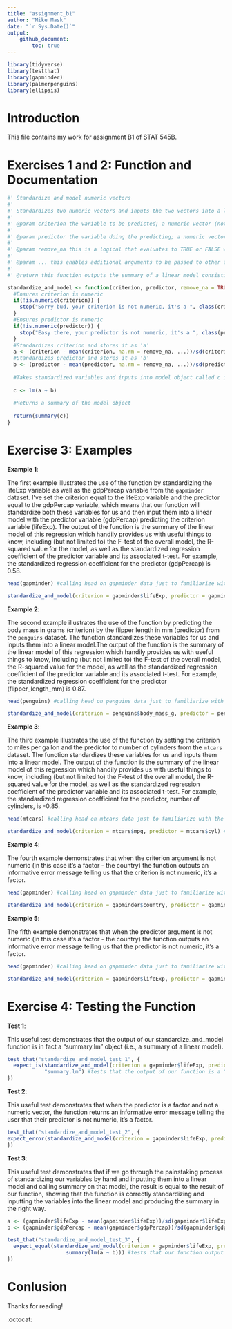 ```yaml
---
title: "assignment_b1"
author: "Mike Mask"
date: "`r Sys.Date()`"
output: 
    github_document:
        toc: true
---
```


```r
library(tidyverse)
library(testthat)
library(gapminder)
library(palmerpenguins)
library(ellipsis)
```

# Introduction

This file contains my work for assignment B1 of STAT 545B.

# Exercises 1 and 2: Function and Documentation

```r

#' Standardize and model numeric vectors
#' 
#' Standardizes two numeric vectors and inputs the two vectors into a linear model. Particularly useful for obtaining the standardized regression coefficient  of the predictor.
#' 
#' @param criterion the variable to be predicted; a numeric vector (note: I named this argument 'criterion' because it will be the criterion in the linear model that this function creates)
#' 
#' @param predictor the variable doing the predicting; a numeric vector (note: I named this argument 'predictor' because it will be the predictor in the linear model that this function creates)
#' 
#' @param remove_na this is a logical that evaluates to TRUE or FALSE which will indicate if you want NA values to be removed from the analysis (I used the name remove_na because when set to TRUE, NA values will be removed so the name of the argument is self-explanatory)
#' 
#' @param ... this enables additional arguments to be passed to other functions within the function (I used the name ... because that is standard practice for the ellipsis argument)
#' 
#' @return this function outputs the summary of a linear model consisting of standardized criterion and predictor variables. Note that the criterion variable will appear as 'a' and the predictor variable will appear as 'b' in the summary output. 

standardize_and_model <- function(criterion, predictor, remove_na = TRUE, ...) { #creates function
  #Ensures criterion is numeric
  if(!is.numeric(criterion)) {
    stop("Sorry bud, your criterion is not numeric, it's a ", class(criterion))
  }
  #Ensures predictor is numeric
  if(!is.numeric(predictor)) {
    stop("Easy there, your predictor is not numeric, it's a ", class(predictor))
  }
  #Standardizes criterion and stores it as 'a'
  a <- (criterion - mean(criterion, na.rm = remove_na, ...))/sd(criterion, na.rm = remove_na)
  #Standardizes predictor and stores it as 'b'
  b <- (predictor - mean(predictor, na.rm = remove_na, ...))/sd(predictor, na.rm = remove_na)
  
  #Takes standardized variables and inputs into model object called c in which standardized criterion is being predicted by standardized predictor
  
  c <- lm(a ~ b)
  
  #Returns a summary of the model object
  
  return(summary(c))
}

```

# Exercise 3: Examples

**Example 1**:

The first example illustrates the use of the function by standardizing the lifeExp variable as well as the gdpPercap variable from the `gapminder` dataset. I've set the criterion equal to the lifeExp variable and the predictor equal to the gdpPercap variable, which means that our function will standardize both these variables for us and then input them into a linear model with the predictor variable (gdpPercap) predicting the criterion variable (lifeExp). The output of the function is the summary of the linear model of this regression which handily provides us with useful things to know, including (but not limited to) the F-test of the overall model, the R-squared value for the model, as well as the standardized regression coefficient of the predictor variable and its associated t-test. For example, the standardized regression coefficient for the predictor (gdpPercap) is 0.58.

```r
head(gapminder) #calling head on gapminder data just to familiarize with the variables and overall data structure

standardize_and_model(criterion = gapminder$lifeExp, predictor = gapminder$gdpPercap) #using our new function, setting the criterion to lifeExp and predictor to gdpPercap to see if gdpPercap predicts lifeExp and obtain standardized regression coefficient etc
```

**Example 2**:

The second example illustrates the use of the function by predicting the body mass in grams (criterion) by the flipper length in mm (predictor) from the `penguins` dataset. The function standardizes these variables for us and inputs them into a linear model.The output of the function is the summary of the linear model of this regression which handily provides us with useful things to know, including (but not limited to) the F-test of the overall model, the R-squared value for the model, as well as the standardized regression coefficient of the predictor variable and its associated t-test. For example, the standardized regression coefficient for the predictor (flipper_length_mm) is 0.87.

```r
head(penguins) #calling head on penguins data just to familiarize with the variables and overall data structure

standardize_and_model(criterion = penguins$body_mass_g, predictor = penguins$flipper_length_mm) #using our new function by setting criterion to body_mass_g and predictor to flipper_length_mm to see if flipper length predicts body mass and obtain standardized regression coefficient etc

```

**Example 3**:

The third example illustrates the use of the function by setting the criterion to miles per gallon and the predictor to number of cylinders from the `mtcars` dataset. The function standardizes these variables for us and inputs them into a linear model. The output of the function is the summary of the linear model of this regression which handily provides us with useful things to know, including (but not limited to) the F-test of the overall model, the R-squared value for the model, as well as the standardized regression coefficient of the predictor variable and its associated t-test. For example, the standardized regression coefficient for the predictor, number of cylinders, is -0.85.

```r
head(mtcars) #calling head on mtcars data just to familiarize with the variables and overall data structure

standardize_and_model(criterion = mtcars$mpg, predictor = mtcars$cyl) #using our new function, setting criterion to mpg and predictor to cyl to see if number of cylinders predicts miles per gallon and obtain standardized regression coefficient etc
```

**Example 4**:

The fourth example demonstrates that when the criterion argument is not numeric (in this case it's a factor - the country) the function outputs an informative error message telling us that the criterion is not numeric, it's a factor.

```r
head(gapminder) #calling head on gapminder data just to familiarize with the variables and overall data structure

standardize_and_model(criterion = gapminder$country, predictor = gapminder$lifeExp) #using our new function setting criterion to country and predictor to lifeExp
```


**Example 5**:

The fifth example demonstrates that when the predictor argument is not numeric (in this case it's a factor - the country) the function outputs an informative error message telling us that the predictor is not numeric, it's a factor.

```r
head(gapminder) #calling head on gapminder data just to familiarize with the variables and overall data structure

standardize_and_model(criterion = gapminder$lifeExp, predictor = gapminder$country) #using our new function to predict lifeExp from country
```

# Exercise 4: Testing the Function

**Test 1**:

This useful test demonstrates that the output of our standardize_and_model function is in fact a "summary.lm" object (i.e., a summary of a linear model).

```r
test_that("standardize_and_model_test_1", {
  expect_is(standardize_and_model(criterion = gapminder$lifeExp, predictor = gapminder$gdpPercap),
            "summary.lm") #tests that the output of our function is a "summary.lm"; tests that what is on the left equals what is on the right
})
```

**Test 2**:

This useful test demonstrates that when the predictor is a factor and not a numeric vector, the function returns an informative error message telling the user that their predictor is not numeric, it's a factor.

```r
test_that("standardize_and_model_test_2", {
expect_error(standardize_and_model(criterion = gapminder$lifeExp, predictor = gapminder$country), "Easy there, your predictor is not numeric, it's a factor") #tests that when predictor is a factor the function reports an informative error message telling the user that the predictor is not numeric but is a factor
})
```

**Test 3**:

This useful test demonstrates that if we go through the painstaking process of standardizing our variables by hand and inputting them into a linear model and calling summary on that model, the result is equal to the result of our function, showing that the function is correctly standardizing and inputting the variables into the linear model and producing the summary in the right way.

```r
a <- (gapminder$lifeExp - mean(gapminder$lifeExp))/sd(gapminder$lifeExp) #standardizes lifeExp by hand
b <- (gapminder$gdpPercap - mean(gapminder$gdpPercap))/sd(gapminder$gdpPercap) #standardizes gdpPercap by hand

test_that("standardize_and_model_test_3", {
  expect_equal(standardize_and_model(criterion = gapminder$lifeExp, predictor = gapminder$gdpPercap),
                   summary(lm(a ~ b))) #tests that our function output (left) is equal to the output of standardizing and modelling the variables by hand (right)
})
```

# Conlusion

Thanks for reading!

:octocat:



